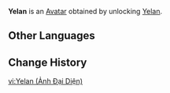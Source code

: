 {{About|the Avatar|the playable character|Yelan}}
{{Avatar Infobox
|title    = Yelan
|id       = 4800
|image    = Yelan Avatar.png
|type     = Character
|features = Yelan
|obtain   = Unlock [[Yelan]]
}}
'''Yelan''' is an [[Avatar]] obtained by unlocking [[Yelan]].

==Other Languages==
{{Other Languages|Yelan}}

==Change History==
{{Change History|2.7}}

[[vi:Yelan (Ảnh Đại Diện)]]